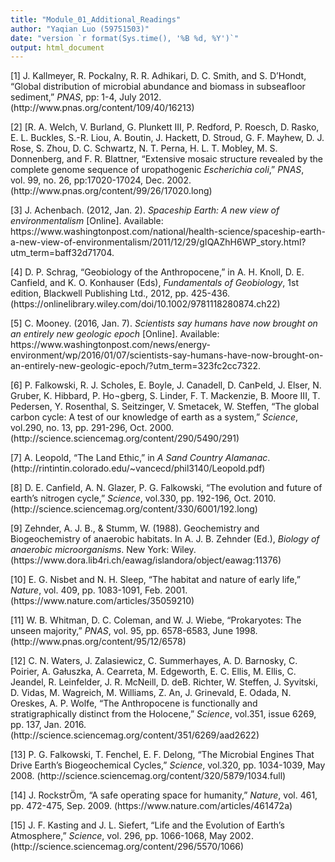 ```yaml
---
title: "Module_01_Additional_Readings"
author: "Yaqian Luo (59751503)"
date: "version `r format(Sys.time(), '%B %d, %Y')`"
output: html_document
---
```


[1] J. Kallmeyer, R. Pockalny, R. R. Adhikari, D. C. Smith, and S. D'Hondt, "Global distribution of microbial abundance and biomass in subseafloor sediment," *PNAS*, pp: 1-4, July 2012. (http://www.pnas.org/content/109/40/16213)

[2] [R. A. Welch, V. Burland, G. Plunkett III, P. Redford, P. Roesch, D. Rasko, E. L. Buckles, S.-R. Liou, A. Boutin,
J. Hackett, D. Stroud, G. F. Mayhew, D. J. Rose, S. Zhou, D. C. Schwartz, N. T. Perna, H. L. T. Mobley, M. S. Donnenberg, and F. R. Blattner, "Extensive mosaic structure revealed by the complete genome sequence of uropathogenic *Escherichia coli*," *PNAS*, vol. 99, no. 26, pp:17020-17024, Dec. 2002. (http://www.pnas.org/content/99/26/17020.long)

[3] J. Achenbach. (2012, Jan. 2). *Spaceship Earth: A new view of environmentalism* [Online]. Available: https://www.washingtonpost.com/national/health-science/spaceship-earth-a-new-view-of-environmentalism/2011/12/29/gIQAZhH6WP_story.html?utm_term=baff32d71704.

[4] D. P. Schrag, "Geobiology of the Anthropocene," in A. H. Knoll, D. E. Canfield, and K. O. Konhauser (Eds), *Fundamentals of Geobiology*, 1st edition, Blackwell Publishing Ltd., 2012, pp. 425-436. (https://onlinelibrary.wiley.com/doi/10.1002/9781118280874.ch22)

[5] C. Mooney. (2016, Jan. 7). *Scientists say humans have now brought on an entirely new geologic epoch* [Online]. Available: https://www.washingtonpost.com/news/energy-environment/wp/2016/01/07/scientists-say-humans-have-now-brought-on-an-entirely-new-geologic-epoch/?utm_term=323fc2cc7322.

[6] P. Falkowski, R. J. Scholes, E. Boyle, J. Canadell, D. CanÞeld, J. Elser, N. Gruber, K. Hibbard, P. Ho¬gberg, S. Linder, F. T. Mackenzie, B. Moore III, T. Pedersen, Y. Rosenthal, S. Seitzinger, V. Smetacek, W. Steffen, "The global carbon cycle: A test of our knowledge of earth as a system," *Science*, vol.290, no. 13, pp. 291-296, Oct. 2000. (http://science.sciencemag.org/content/290/5490/291)

[7] A. Leopold, "The Land Ethic," in *A Sand Country Alamanac*. (http://rintintin.colorado.edu/~vancecd/phil3140/Leopold.pdf)

[8] D. E. Canfield, A. N. Glazer, P. G. Falkowski, "The evolution and future of earth's nitrogen cycle," *Science*, vol.330, pp. 192-196, Oct. 2010. (http://science.sciencemag.org/content/330/6001/192.long)

[9] Zehnder, A. J. B., & Stumm, W. (1988). Geochemistry and Biogeochemistry of anaerobic habitats. In A. J. B. Zehnder (Ed.), *Biology of anaerobic microorganisms*. New York: Wiley. (https://www.dora.lib4ri.ch/eawag/islandora/object/eawag:11376)

[10] E. G. Nisbet and N. H. Sleep, "The habitat and nature of early life," *Nature*, vol. 409, pp. 1083-1091, Feb. 2001. (https://www.nature.com/articles/35059210)

[11] W. B. Whitman, D. C. Coleman, and W. J. Wiebe, "Prokaryotes: The unseen majority," *PNAS*, vol. 95, pp. 6578-6583, June 1998. (http://www.pnas.org/content/95/12/6578)

[12] C. N. Waters, J. Zalasiewicz, C. Summerhayes, A. D. Barnosky,
C. Poirier, A. Gałuszka, A. Cearreta, M. Edgeworth, E. C. Ellis, M. Ellis, C. Jeandel, R. Leinfelder, J. R. McNeill, D. deB. Richter, W. Steffen, J. Syvitski, D. Vidas, M. Wagreich, M. Williams, Z. An, J. Grinevald, E. Odada, N. Oreskes, A. P. Wolfe, "The Anthropocene is functionally and stratigraphically distinct from the Holocene," *Science*, vol.351, issue 6269, pp. 137, Jan. 2016. (http://science.sciencemag.org/content/351/6269/aad2622)

[13] P. G. Falkowski, T. Fenchel, E. F. Delong, "The Microbial Engines That Drive Earth’s Biogeochemical Cycles," *Science*, vol.320, pp. 1034-1039, May 2008. (http://science.sciencemag.org/content/320/5879/1034.full)

[14] J. RockstrÖm, "A safe operating space for humanity," *Nature*, vol. 461, pp. 472-475, Sep. 2009. (https://www.nature.com/articles/461472a)

[15] J. F. Kasting and J. L. Siefert, "Life and the Evolution of Earth's Atmosphere," *Science*, vol. 296, pp. 1066-1068, May 2002. (http://science.sciencemag.org/content/296/5570/1066) 

